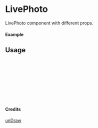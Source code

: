 
<Meta of={LivePhoto} title="unDraw/LivePhoto" />

# LivePhoto

LivePhoto component with different props.

#### Example

<Canvas of={LivePhoto.Primary} />

## Usage

```ts
import { LivePhoto } from "yadl-ui";

const Example = () => {
  return (
      <LivePhoto />
  );
};

export default Example;
```

#### Credits
[unDraw](https://undraw.co/illustrations)
